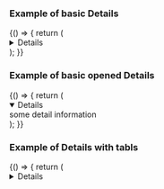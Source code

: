 
<Meta title="DCXLibrary/Details" component={Details} />

### Example of basic Details

<Canvas>
  <Story name="basic">
    {() => {
      return (
        <Details summary="some headline summary">
          some detail information
        </Details>
      );
    }}
  </Story>
</Canvas>

### Example of basic opened Details

<Canvas>
  <Story name="basic-opened">
    {() => {
      return (
        <Details summary="some headline summary" open>
          some detail information
        </Details>
      );
    }}
  </Story>
</Canvas>

### Example of Details with tabls

<Canvas>
  <Story name="basic-with-children">
    {() => {
      return (
        <Details summary="open to view table">
          <Table
            dataSource={[
              {
                id: 1,
                position: 3,
                name: 'Hydrogen',
                weight: 1.0079,
                symbol: 'H',
                actions: (
                  <>
                    <button
                      className="btn btn-primary"
                      name="add"
                      style={{ marginRight: '5px' }}
                    >
                      Add
                    </button>
                    <button className="btn btn-danger" name="delete">
                      Delete
                    </button>
                  </>
                ),
              },
              {
                id: 2,
                position: 2,
                name: 'Helium',
                weight: 4.0026,
                symbol: 'He',
                actions: (
                  <>
                    <button
                      className="btn btn-primary"
                      name="add"
                      style={{ marginRight: '5px' }}
                    >
                      Add
                    </button>
                    <button className="btn btn-danger" name="delete">
                      Delete
                    </button>
                  </>
                ),
              },
              {
                id: 3,
                position: 1,
                name: 'Lithium',
                weight: 6.941,
                symbol: 'Li',
                actions: (
                  <>
                    <button
                      className="btn btn-primary"
                      name="add"
                      style={{ marginRight: '5px' }}
                    >
                      Add
                    </button>
                    <button className="btn btn-danger" name="delete">
                      Delete
                    </button>
                  </>
                ),
              },
              {
                id: 4,
                position: 4,
                name: 'Beryllium',
                weight: 9.0122,
                symbol: 'Be',
                actions: (
                  <>
                    <button
                      className="btn btn-primary"
                      name="add"
                      style={{ marginRight: '5px' }}
                    >
                      Add
                    </button>
                    <button className="btn btn-danger" name="delete">
                      Delete
                    </button>
                  </>
                ),
              },
              {
                id: 5,
                position: 5,
                name: 'Boron',
                weight: 10.811,
                symbol: 'B',
                actions: (
                  <>
                    <button
                      className="btn btn-primary"
                      name="add"
                      style={{ marginRight: '5px' }}
                    >
                      Add
                    </button>
                    <button className="btn btn-danger" name="delete">
                      Delete
                    </button>
                  </>
                ),
              },
              {
                id: 6,
                position: 6,
                name: 'Carbon',
                weight: 12.0107,
                symbol: 'C',
                actions: (
                  <>
                    <button
                      className="btn btn-primary"
                      name="add"
                      style={{ marginRight: '5px' }}
                    >
                      Add
                    </button>
                    <button className="btn btn-danger" name="delete">
                      Delete
                    </button>
                  </>
                ),
              },
              {
                id: 7,
                position: 7,
                name: 'Nitrogen',
                weight: 14.0067,
                symbol: 'N',
                actions: (
                  <>
                    <button
                      className="btn btn-primary"
                      name="add"
                      style={{ marginRight: '5px' }}
                    >
                      Add
                    </button>
                    <button className="btn btn-danger" name="delete">
                      Delete
                    </button>
                  </>
                ),
              },
              {
                id: 8,
                position: 8,
                name: 'Oxygen',
                weight: 15.9994,
                symbol: 'O',
                actions: (
                  <>
                    <button
                      className="btn btn-primary"
                      name="add"
                      style={{ marginRight: '5px' }}
                    >
                      Add
                    </button>
                    <button className="btn btn-danger" name="delete">
                      Delete
                    </button>
                  </>
                ),
              },
              {
                id: 9,
                position: 9,
                name: 'Fluorine',
                weight: 18.9984,
                symbol: 'F',
                actions: (
                  <>
                    <button
                      className="btn btn-primary"
                      name="add"
                      style={{ marginRight: '5px' }}
                    >
                      Add
                    </button>
                    <button className="btn btn-danger" name="delete">
                      Delete
                    </button>
                  </>
                ),
              },
              {
                id: 10,
                position: 10,
                name: 'Neon',
                weight: 20.1797,
                symbol: 'Ne',
                actions: (
                  <button
                    className="btn btn-primary"
                    name="add"
                    style={{ marginRight: '5px' }}
                  >
                    Add
                  </button>
                ),
              },
            ]}
            columnsToOmit={['symbol']}
            onSelect={() => {}}
            handleCellClick={() => {}}
            tableClassName="table"
            theadClassName="thead"
            trClassName="header-row"
            thClassName="th"
            tbodyClassName="tbody"
            tdClassName="td"
            selectedRowClassName="trSelected"
            columnsWidth={['100px']}
          />
        </Details>
      );
    }}
  </Story>
</Canvas>

### Properties

<Props of={Details} />
